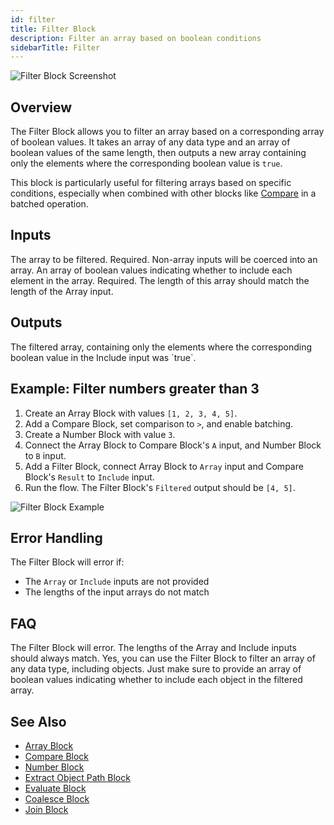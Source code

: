 ```yaml
---
id: filter
title: Filter Block
description: Filter an array based on boolean conditions
sidebarTitle: Filter
---
```


![Filter Block Screenshot](./assets/filter-block.png)

## Overview

The Filter Block allows you to filter an array based on a corresponding array of boolean values. It takes an array of any data type and an array of boolean values of the same length, then outputs a new array containing only the elements where the corresponding boolean value is `true`.

This block is particularly useful for filtering arrays based on specific conditions, especially when combined with other blocks like [Compare](/block-reference/modifiers/compare) in a batched operation.

## Inputs

<ParamField path="Array" type="any[]">
  The array to be filtered. Required. Non-array inputs will be coerced into an array.
</ParamField>

<ParamField path="Include" type="boolean[]">
  An array of boolean values indicating whether to include each element in the array. Required. The length of this array should match the length of the Array input.
</ParamField>

## Outputs

<ResponseField name="Filtered" type="any[]">
  The filtered array, containing only the elements where the corresponding boolean value in the Include input was `true`.
</ResponseField>

## Example: Filter numbers greater than 3

1. Create an Array Block with values `[1, 2, 3, 4, 5]`.
2. Add a Compare Block, set comparison to `>`, and enable batching.
3. Create a Number Block with value `3`.
4. Connect the Array Block to Compare Block's `A` input, and Number Block to `B` input.
5. Add a Filter Block, connect Array Block to `Array` input and Compare Block's `Result` to `Include` input.
6. Run the flow. The Filter Block's `Filtered` output should be `[4, 5]`.

<Frame>
  <img src="./assets/filter-block-example-02.png" alt="Filter Block Example" />
</Frame>

## Error Handling

The Filter Block will error if:
- The `Array` or `Include` inputs are not provided
- The lengths of the input arrays do not match

## FAQ

<AccordionGroup>
  <Accordion title="What happens if the lengths of the Array and Include inputs do not match?">
    The Filter Block will error. The lengths of the Array and Include inputs should always match.
  </Accordion>

  <Accordion title="Can I use the Filter Block to filter an array of objects?">
    Yes, you can use the Filter Block to filter an array of any data type, including objects. Just make sure to provide an array of boolean values indicating whether to include each object in the filtered array.
  </Accordion>
</AccordionGroup>

## See Also

- [Array Block](/block-reference/data/array)
- [Compare Block](/block-reference/modifiers/compare)
- [Number Block](/block-reference/data/number)
- [Extract Object Path Block](/block-reference/modifiers/extract-object-path)
- [Evaluate Block](/block-reference/modifiers/evaluate)
- [Coalesce Block](/block-reference/modifiers/coalesce)
- [Join Block](/block-reference/modifiers/join)

